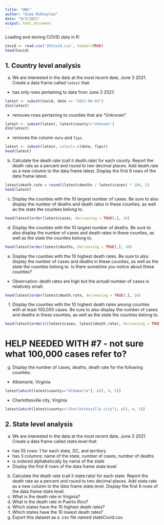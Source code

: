 ```yaml
---
title: "HW1"
author: "Dima Mikhaylow"
date: "9/3/2021"
output: html_document
---
```


Loading and storing COVID data in R:

``` r
Covid <- read.csv('USCovid.csv', header=TRUE)
head(Covid)
```

## 1. Country level analysis

a.    We are interested in the data at the most recent date, June 3 2021. Create a data
frame called `latest` that:
  *   has only rows pertaining to data from June 3 2021:

```r
latest <- subset(Covid, date == "2021-06-03")
dim(latest)
```
  * removes rows pertaining to counties that are "Unknown"
```r
latest <- subset(latest, latest$county!='Unknown')
dim(latest)
```

  * removes the column `date` and `fips`
```r
latest <- subset(latest, select=-c(date, fips))
head(latest)
```

b.    Calculate the death rate (call it death.rate) for each county. Report the death
rate as a percent and round to two decimal places. Add death.rate as a new
column to the data frame latest. Display the first 6 rows of the data frame
latest.
```r
latest$death.rate = round((latest$deaths / latest$cases) * 100, 2)
head(latest)
```

c. Display the counties with the 10 largest number of cases. Be sure to also display
the number of deaths and death rates in these counties, as well as the state the
counties belong to.
```r
head(latest[order(latest$cases, decreasing = TRUE),], 10)
```

d. Display the counties with the 10 largest number of deaths. Be sure to also display
the number of cases and death rates in these counties, as well as the state the
counties belong to.
```r
head(latest[order(latest$deaths, decreasing = TRUE),], 10)
```

e. Display the counties with the 10 highest death rates. Be sure to also display the
number of cases and deaths in these counties, as well as the state the counties
belong to. Is there sometime you notice about these counties?
  * Observation: death rates are high but the actuall number of cases is relatively small:
``` r
head(latest[order(latest$death.rate, decreasing = TRUE),], 10)
```

f. Display the counties with the 10 highest death rates among counties with at least
100,000 cases. Be sure to also display the number of cases and deaths in these
counties, as well as the state the counties belong to.
``` r
head(latest[order(c(latest$cases, latest$death.rate), decreasing = TRUE),], 10)
```
# HELP NEEDED WITH #7 - not sure what 100,000 cases refer to?

g. Display the number of cases, deaths, death rate for the following counties:
  * Albemarle, Virginia
```r
latest[which(latest$county=="Albemarle"), c(3, 4, 5)]
```

  * Charlottesville city, Virginia
```r
latest[which(latest$county=="Charlottesville city"), c(3, 4, 5)]
```

## 2. State level analysis

a. We are interested in the data at the most recent date, June 3 2021. Create a data
frame called state.level that:
  * has 55 rows: 1 for each state, DC, and territory
  * has 3 columns: name of the state, number of cases, number of deaths
  * is ordered alphabetically by name of the state
  * Display the first 6 rows of the data frame state.level.
b. Calculate the death rate (call it state.rate) for each state. Report the death
rate as a percent and round to two decimal places. Add state.rate as a new
column to the data frame state.level. Display the first 6 rows of the data frame
state.level.
c. What is the death rate in Virginia?
d. What is the death rate in Puerto Rico?
e. Which states have the 10 highest death rates?
f. Which states have the 10 lowest death rates?
g. Export this dataset as a .csv file named stateCovid.csv. 
